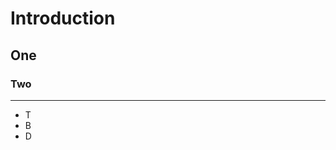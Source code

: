 # Introduction

<!-- (C) 2020 Marek Gagolewski, https://www.gagolewski.com -->


## One

### Two

---

* T
* B
* D
